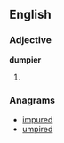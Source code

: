 ==English==

===Adjective===
'''dumpier'''

# {{comparative of|dumpy}}

===Anagrams===
* [[impured#English|impured]]
* [[umpired#English|umpired]]